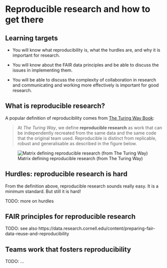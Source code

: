 # Reproducible research and how to get there

::: {.callout-note}
## Learning targets

- You will know what reproducibility is, what the hurdles are, and why it is important for research.

- You will know about the FAIR data principles and be able to discuss the issues in implementing them.

- You will be able to discuss the complexity of collaboration in research and communicating and working more effectively is important for good research.
:::


## What is reproducible research?

A popular definition of reproducibility comes from [The Turing Way Book](https://the-turing-way.netlify.app/reproducible-research/overview/overview-definitions.html):

> At *The Turing Way*, we define **reproducible research** as work that can be independently recreated from the same data and the same code that the original team used. Reproducible is distinct from replicable, robust and generalisable as described in the figure below.

::: captioned-image-container
![Matrix defining reproducible research (from The Turing Way)](images/reproducible-matrix.jpg){fig-alt="Reproducibility scale: a scale showing **not reproducible** on one end and **reproducible** on the other end."}
:::

## Hurdles: reproducible research is hard

From the definition above, reproducible research sounds really easy. It is a minimum standard. But still it is hard!

TODO: more on hurdles


## FAIR principles for reproducible research

TODO: see also https://data.research.cornell.edu/content/preparing-fair-data-reuse-and-reproducibility

## Teams work that fosters reproducibility

TODO: ...
